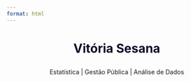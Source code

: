 ```yaml
---
format: html
---
```


```{=html}
<style>
  body {
  background-image: url("imagens/home_lavender.jpg");
  background-size: cover;
  background-repeat: no-repeat;
}
  
</style>
```

<center>
<h1 style="color: #130a26;">

Vitória Sesana

</h1>

Estatística \| Gestão Pública \| Análise de Dados

</center>
<!-- :::{.hero-container} -->

<!-- :::{.hero-image} -->

<!--   <h1 style="color: white;">Bem-vinda à minha página</h1> -->

<!-- ::: -->

<!-- :::{.column-screen} -->

<!-- :::{.column-screen-inset} -->

<!-- :::{.home-column-image .col-right} -->

<!-- <div style="position: relative; width: 100vw; height: 400px; overflow: hidden; margin-left: calc(-50vw + 50%);"> -->

<!--   <img src="imagens/home_lavender.jpg" style="width: 100%; height: 100%; object-fit: cover;"> -->

<!--   <div style=" -->

<!--       position: absolute; -->

<!--       top: 50%; -->

<!--       left: 50%; -->

<!--       transform: translate(-50%, -50%); -->

<!--       color: white; -->

<!--       font-size: 2em; -->

<!--       background-color: rgba(0, 0, 0, 0); -->

<!--       padding: 1em; -->

<!--       border-radius: 10px;"> -->

<!--   </div> -->

<!-- </div> -->

<!-- ::: -->

<!-- :::{.home-column-text .col-left} -->

<!-- <center>  -->

<!-- <br> -->

<!-- <h1 class="heading-home"> Vitória Sesana </h1> -->

<!-- <span style = "font-style: italic">    Estatística | Gestão Pública | Análise de Dados </span> -->

<!-- <br> -->

<!-- <br> -->

<!-- </center> -->

<!-- ::: -->
